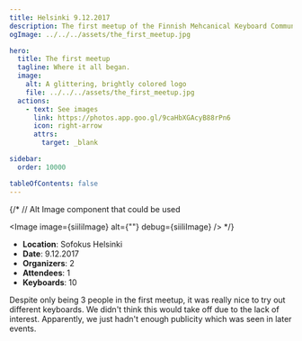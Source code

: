```yaml
---
title: Helsinki 9.12.2017
description: The first meetup of the Finnish Mehcanical Keyboard Community.
ogImage: ../../../assets/the_first_meetup.jpg

hero:
  title: The first meetup
  tagline: Where it all began.
  image:
    alt: A glittering, brightly colored logo
    file: ../../../assets/the_first_meetup.jpg
  actions:
    - text: See images
      link: https://photos.app.goo.gl/9caHbXGAcyB88rPn6
      icon: right-arrow
      attrs:
        target: _blank

sidebar:
  order: 10000

tableOfContents: false
---
```


{/* // Alt Image component that could be used

<Image
  image={siiliImage}
  alt={""}
  debug={siiliImage}
/>
*/}

- **Location**: Sofokus Helsinki
- **Date**: 9.12.2017
- **Organizers**: 2  
- **Attendees**: 1  
- **Keyboards**: 10  

Despite only being 3 people in the first meetup, it was really nice to try out different keyboards. We didn't think this would take off due to the lack of interest. Apparently, we just hadn't enough publicity which was seen in later events. 